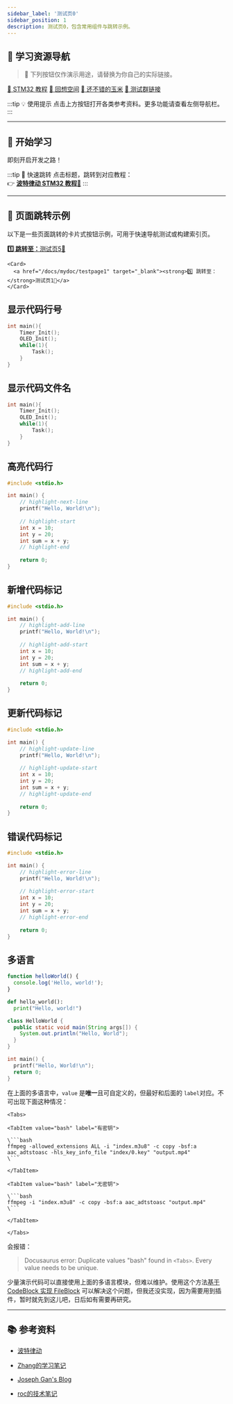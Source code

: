 ```yaml
---
sidebar_label: '测试页0'
sidebar_position: 1
description: 测试页0，包含常用组件与跳转示例。
---
```




## 🧰 学习资源导航

> 🔗 下列按钮仅作演示用途，请替换为你自己的实际链接。

<div style={{ display: 'flex', flexWrap: 'wrap', gap: '1rem' }}>
  <a href="https://www.bilibili.com/video/av206940155/" class="source_card_button" target="_blank">📖 STM32 教程</a>
  <a href="/docs/reflection-space" class="source_card_button" target="_blank">🌸 回想空间</a>
  <a href="https://e.tb.cn/h.hTZaa83WZiz2Wfr" class="source_card_button" target="_blank">🌽 还不错的玉米</a>
  <a href="https://qun.qq.com/universal-share/share?ac=1&authKey=BvgzFVJKMU0dbLEz%2BkWm8tydUKa%2F%2BTpBiaW9Ner6BemqNZfLQyN3xGlo%2BjLzhTL5&busi_data=eyJncm91cENvZGUiOiI5MzgyMTk4NjMiLCJ0b2tlbiI6IkUzNFhjVzJuUE9FY3IxSm14SmFza2J1RWhTcHJWMElMTkxITkNHcjBwcXhmMVN5Y21JUVljZ25ieldaRUFCUjEiLCJ1aW4iOiIyNTYwMjkxMjQxIn0%3D&data=lHupxGd_sZuAjGp9DpXZH7KnauiAdCCqC_JIFVTwLE5-rOMCTKgggw9oo9XpURlTsaCKXlUUDCeolPJ87PqKZA&svctype=4&tempid=h5_group_info" class="source_card_button" target="_blank">📱 测试群链接</a>
</div>

<div style={{ marginBottom: '20px' }}></div>

:::tip 💡 使用提示
点击上方按钮打开各类参考资料。更多功能请查看左侧导航栏。
:::

---

## 🚀 开始学习

即刻开启开发之路！

:::tip 📌 快速跳转
点击标题，跳转到对应教程：<br />
👉 <a href="https://www.bilibili.com/video/BV12v4y1y7uV" target="_blank"><strong>波特律动 STM32 教程🔗</strong></a>
:::

---

## 🔁 页面跳转示例

以下是一些页面跳转的卡片式按钮示例，可用于快速导航测试或构建索引页。

<div style={{ display: 'grid', gap: '1rem' }}>
    <Card>
      <a href="/docs/mydoc/testpage5" target="_blank"><strong>1️⃣ 跳转至：</strong>测试页5🔗</a>
    </Card>
	
    <Card>
      <a href="/docs/mydoc/testpage1" target="_blank"><strong>5️⃣ 跳转至：</strong>测试页1🔗</a>
    </Card>
</div>

## 显示代码行号

```c showLineNumbers
int main(){
    Timer_Init();
    OLED_Init();
    while(1){
        Task();
    }
}
```

## 显示代码文件名

```c title="main.c"
int main(){
    Timer_Init();
    OLED_Init();
    while(1){
        Task();
    }
}
```

## 高亮代码行
```c
#include <stdio.h>

int main() {
    // highlight-next-line
    printf("Hello, World!\n");
    
    // highlight-start
    int x = 10;
    int y = 20;
    int sum = x + y;
    // highlight-end
    
    return 0;
}
```

## 新增代码标记
```c
#include <stdio.h>

int main() {
    // highlight-add-line
    printf("Hello, World!\n");
    
    // highlight-add-start
    int x = 10;
    int y = 20;
    int sum = x + y;
    // highlight-add-end
    
    return 0;
}
```

## 更新代码标记
```c
#include <stdio.h>

int main() {
    // highlight-update-line
    printf("Hello, World!\n");
    
    // highlight-update-start
    int x = 10;
    int y = 20;
    int sum = x + y;
    // highlight-update-end
    
    return 0;
}
```

## 错误代码标记
```c
#include <stdio.h>

int main() {
    // highlight-error-line
    printf("Hello, World!\n");
    
    // highlight-error-start
    int x = 10;
    int y = 20;
    int sum = x + y;
    // highlight-error-end
    
    return 0;
}
```

## 多语言

<Tabs>
  <TabItem value="js" label="JavaScript">

  ```js
  function helloWorld() {
    console.log('Hello, world!');
  }
  ```

  </TabItem>
  <TabItem value="py" label="Python">
  
  ```py
  def hello_world():
    print("Hello, world!")
  ```
  
  </TabItem>
  <TabItem value="java" label="Java">
  
  ```java
  class HelloWorld {
    public static void main(String args[]) {
      System.out.println("Hello, World");
    }
  }
  ```
  
  </TabItem>

  <TabItem value="c" label="C">

  ```c
int main() {
	printf("Hello, World!\n");   
	return 0;
}
  ```

  </TabItem>  
  
</Tabs>

在上面的多语言中，`value` 是**唯一**且可自定义的，但最好和后面的 `label`对应。不可出现下面这种情况：
```
<Tabs>

<TabItem value="bash" label="有密钥">

\```bash
ffmpeg -allowed_extensions ALL -i "index.m3u8" -c copy -bsf:a aac_adtstoasc -hls_key_info_file "index/0.key" "output.mp4"
\```

</TabItem>  
  
<TabItem value="bash" label="无密钥">

\```bash
ffmpeg -i "index.m3u8" -c copy -bsf:a aac_adtstoasc "output.mp4"
\```

</TabItem>   
  
</Tabs>
```

会报错：

> Docusaurus error: Duplicate values "bash" found in `<Tabs>`. Every value needs to be unique.


少量演示代码可以直接使用上面的多语言模块，但难以维护。使用这个方法[基于 CodeBlock 实现 FileBlock](https://imroc.cc/note/docusaurus/fileblock#%E5%9F%BA%E4%BA%8E-codeblock-%E5%AE%9E%E7%8E%B0-fileblock)
可以解决这个问题，但我还没实现，因为需要用到插件，暂时就先到这儿吧，日后如有需要再研究。

---
## 📚 参考资料

- [波特律动](https://github.com/BaudDance/docs/blob/main/docs/stm32/getting-started/getting-started.mdx "按键链接跳转")

- [Zhang的学习笔记](https://github.com/Ratherthan17/notes/blob/main/src/components/ForMDX/forMDX.js "图片嵌入、绑定自定义域名等")

- [Joseph Gan's Blog](https://bwgjoseph.com/docusaurus-how-to-enable-showlastupdate-feature-when-deployed-via-gitlab-ci "最后更新时间")

- [roc的技术笔记](https://imroc.cc/note/category/docusaurus "学习")




